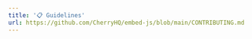---
title: '📋 Guidelines'
url: https://github.com/CherryHQ/embed-js/blob/main/CONTRIBUTING.md
---
